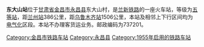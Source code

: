 {{unreferenced|time=2018-10-31T10:05:43+00:00}}
{{Infobox China railway station
|车站名称 = 东大山站
|图片 = 
|图片介绍 = 
|其他名称 = 
|车站拼音 = Dongdashan
|英文名称 = Dongdashan Railway Station
|车站代码 = 
|车站位置 = [[甘肃省|甘肃省]][[金昌市|金昌市]][[永昌县|永昌县]]东大山村
|归属 = [[兰州铁路局|兰州铁路局]]
|线路 = [[兰新铁路|兰新铁路]]
|车站等级 = [[五等站_(中国)|五等站]]
}}
'''东大山站'''位于[[甘肃省|甘肃省]][[金昌市|金昌市]][[永昌县|永昌县]]东大山村，是[[兰新铁路|兰新铁路]]的一座火车站，等级为[[五等站_(中国)|五等站]]，距[[兰州站|兰州站]]386公里，距[[乌鲁木齐站|乌鲁木齐站]]1506公里，本站及相邻上下行区间均为[[电气化|电气化]]区段。本站不办理客货运业务。邮政编码为737201。

{{Start rail box|[[中国铁路|中国铁路]]}}
{{s-inop|[[金昌站|金昌]]}}
{{s-line|[[兰新铁路|兰新铁路]]}}
{{s-inop|[[平口峡站|平口峡]]}}
{{End box}}
{{兰新铁路}}
[[Category:金昌市铁路车站|Category:金昌市铁路车站]]
[[Category:永昌县|Category:永昌县]]
[[Category:1955年启用的铁路车站|Category:1955年启用的铁路车站]]